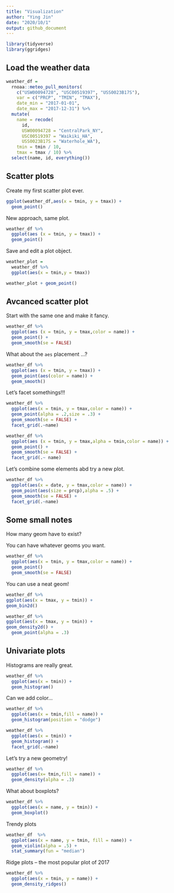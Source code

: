 ```yaml
---
title: "Visualization"
author: "Ying Jin"
date: "2020/10/1"
output: github_document
---
```


```r
library(tidyverse)
library(ggridges)
```

## Load the weather data

```r
weather_df = 
  rnoaa::meteo_pull_monitors(
    c("USW00094728", "USC00519397", "USS0023B17S"),
    var = c("PRCP", "TMIN", "TMAX"), 
    date_min = "2017-01-01",
    date_max = "2017-12-31") %>%
  mutate(
    name = recode(
      id, 
      USW00094728 = "CentralPark_NY", 
      USC00519397 = "Waikiki_HA",
      USS0023B17S = "Waterhole_WA"),
    tmin = tmin / 10,
    tmax = tmax / 10) %>%
  select(name, id, everything())
```

## Scatter plots

Create my first scatter plot ever.

```r
ggplot(weather_df,aes(x = tmin, y = tmax)) + 
  geom_point()
```

New approach, same plot.

```r
weather_df %>% 
  ggplot(aes (x = tmin, y = tmax)) +
  geom_point()
```

Save and edit a plot object.

```r
weather_plot =
  weather_df %>% 
  ggplot(aes(x = tmin,y = tmax))

weather_plot + geom_point()
```

## Avcanced scatter plot

Start with the same one and make it fancy.

```r
weather_df %>% 
  ggplot(aes (x = tmin, y = tmax,color = name)) +
  geom_point() + 
  geom_smooth(se = FALSE)
```

What about the `aes` placement ...?

```r
weather_df %>% 
  ggplot(aes (x = tmin, y = tmax)) +
  geom_point(aes(color = name)) +
  geom_smooth()
```

Let's facet somethings!!!

```r
weather_df %>% 
  ggplot(aes(x = tmin, y = tmax,color = name)) +
  geom_point(alpha = .2,size = .3) + 
  geom_smooth(se = FALSE) +
  facet_grid(.~name)
```

```r
weather_df %>% 
  ggplot(aes (x = tmin, y = tmax,alpha = tmin,color = name)) +
  geom_point() + 
  geom_smooth(se = FALSE) +
  facet_grid(.~ name)
```

Let's combine some elements abd try a new plot.

```r
weather_df %>% 
  ggplot(aes(x = date, y = tmax,color = name)) +
  geom_point(aes(size = prcp),alpha = .5) +
  geom_smooth(se = FALSE) +
  facet_grid(.~name)
```


## Some small notes

How many geom have to exist?

You can have whatever geoms you want.

```r
weather_df %>% 
  ggplot(aes(x = tmin, y = tmax,color = name)) +
  geom_point()
  geom_smooth(se = FALSE)
```

You can use a neat geom!

```r
weather_df %>% 
ggplot(aes(x = tmax, y = tmin)) +
geom_bin2d()
```

```r
weather_df %>% 
ggplot(aes(x = tmax, y = tmin)) +
geom_density2d() +
  geom_point(alpha = .3)
```


## Univariate plots

Histograms are really great.

```r
weather_df %>% 
  ggplot(aes(x = tmin)) +
  geom_histogram()
```

Can we add color...

```r
weather_df %>% 
  ggplot(aes(x = tmin,fill = name)) +
  geom_histogram(position = "dodge")
```

```r
weather_df %>% 
  ggplot(aes(x = tmin)) +
  geom_histogram() +
  facet_grid(.~name)
```

Let's try a new geometry!

```r
weather_df %>% 
  ggplot(aes(x= tmin,fill = name)) +
  geom_density(alpha = .3)
```

What about boxplots?

```r
weather_df %>% 
  ggplot(aes(x = name, y = tmin)) +
  geom_boxplot()
```

Trendy plots

```r
weather_df  %>% 
  ggplot(aes(x = name, y = tmin, fill = name)) + 
  geom_violin(alpha = .5) +
  stat_summary(fun = "median")
```

Ridge plots -- the most popular plot of 2017

```r
weather_df %>% 
  ggplot(aes(x = tmin, y = name)) +
  geom_density_ridges()
```





